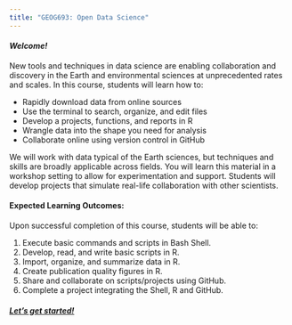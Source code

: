 ```yaml
---
title: "GEOG693: Open Data Science"
---
```

    
#### _Welcome!_

New tools and techniques in data science are enabling collaboration and discovery in the Earth and environmental sciences at unprecedented rates and scales. In this course, students will learn how to:  

- Rapidly download data from online sources  
*	Use the terminal to search, organize, and edit files  
*	Develop a projects, functions, and reports in R  
*	Wrangle data into the shape you need for analysis  
*	Collaborate online using version control in GitHub  

We will work with data typical of the Earth sciences, but techniques and skills are broadly applicable across fields.  You will learn this material in a workshop setting to allow for experimentation and support.  Students will develop projects that simulate real-life collaboration with other scientists.

#### Expected Learning Outcomes:   
Upon successful completion of this course, students will be able to:  

1.	Execute basic commands and scripts in Bash Shell.  
2. Develop, read, and write basic scripts in R.  
3.	Import, organize, and summarize data in R.
4.	Create publication quality figures in R.
5.	Share and collaborate on scripts/projects using GitHub.
6.	Complete a project integrating the Shell, R and GitHub.

#### [_Let's get started!_](./CourseOutline.html)

